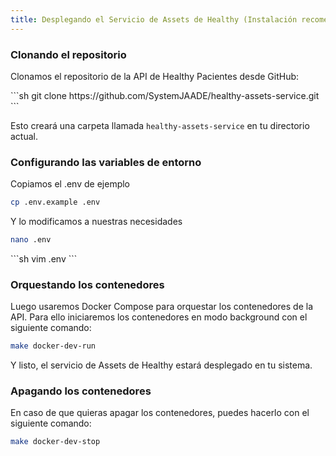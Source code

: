 ```yaml
---
title: Desplegando el Servicio de Assets de Healthy (Instalación recomendada)
---
```



### Clonando el repositorio

Clonamos el repositorio de la API de Healthy Pacientes desde GitHub:

<Tabs syncKey="pkg">
<TabItem label="git">
```sh
git clone https://github.com/SystemJAADE/healthy-assets-service.git
```
</TabItem>
</Tabs>

Esto creará una carpeta llamada `healthy-assets-service` en tu directorio actual.

### Configurando las variables de entorno
Copiamos el .env de ejemplo
```sh
cp .env.example .env
```

Y lo modificamos a nuestras necesidades
<Tabs syncKey="pkg">
<TabItem label="nano">
```sh
nano .env
```
</TabItem>

<TabItem label="vim">
```sh
vim .env
```
</TabItem>
</Tabs>

### Orquestando los contenedores

Luego usaremos Docker Compose para orquestar los contenedores de la API.
Para ello iniciaremos los contenedores en modo background con el siguiente comando:
```sh
make docker-dev-run
```

Y listo, el servicio de Assets de Healthy estará desplegado en tu sistema.

### Apagando los contenedores

En caso de que quieras apagar los contenedores, puedes hacerlo con el siguiente comando:
```sh
make docker-dev-stop
```
